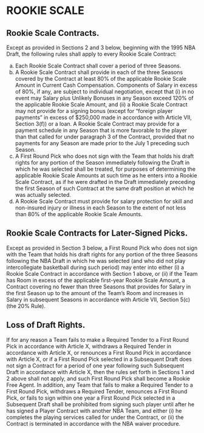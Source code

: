 # ROOKIE SCALE

## Rookie Scale Contracts.

Except as provided in Sections 2 and 3 below, beginning with the 1995 NBA Draft, the following rules shall apply to every Rookie Scale Contract:

(a) Each Rookie Scale Contract shall cover a period of three Seasons.
(b) A Rookie Scale Contract shall provide in each of the three Seasons covered by the Contract at least 80\% of the applicable Rookie Scale Amount in Current Cash Compensation. Components of Salary in excess of 80\%, if any, are subject to individual negotiation, except that (i) in no event may Salary plus Unlikely Bonuses in any Season exceed 120\% of the applicable Rookie Scale Amount, and (ii) a Rookie Scale Contract may not provide for a signing bonus (except for "foreign player payments" in excess of \$250,000 made in accordance with Article VII, Section 3(f)) or a loan. A Rookie Scale Contract may provide for a payment schedule in any Season that is more favorable to the player than that called for under paragraph 3 of the Contract, provided that no payments for any Season are made prior to the July 1 preceding such Season.
(c) A First Round Pick who does not sign with the Team that holds his draft rights for any portion of the Season immediately following the Draft in which he was selected shall be treated, for purposes of determining the applicable Rookie Scale Amounts at such time as he enters into a Rookie Scale Contract, as if he were drafted in the Draft immediately preceding the first Season of such Contract at the same draft position at which he was actually selected.
(d) A Rookie Scale Contract must provide for salary protection for skill and non-insured injury or illness in each Season to the extent of not less than 80\% of the applicable Rookie Scale Amounts.

## Rookie Scale Contracts for Later-Signed Picks.

Except as provided in Section 3 below, a First Round Pick who does not sign with the Team that holds his draft rights for any portion of the three Seasons following the NBA Draft in which he was selected (and who did not play intercollegiate basketball during such period) may enter into either (i) a Rookie Scale Contract in accordance with Section 1 above, or (ii) if the Team has Room in excess of the applicable first-year Rookie Scale Amount, a Contract covering no fewer than three Seasons that provides for Salary in the first Season up to the amount of the Team's Room and increases in Salary in subsequent Seasons in accordance with Article VII, Section 5(c) (the 20\% Rule).

## Loss of Draft Rights.

If for any reason a Team fails to make a Required Tender to a First Round Pick in accordance with Article X, withdraws a Required Tender in accordance with Article X, or renounces a First Round Pick in accordance with Article X, or if a First Round Pick selected in a Subsequent Draft does not sign a Contract for a period of one year following such Subsequent Draft in accordance with Article X, then the rules set forth in Sections 1 and 2 above shall not apply, and such First Round Pick shall become a Rookie Free Agent. In addition, any Team that fails to make a Required Tender to a First Round Pick, withdraws a Required Tender, renounces a First Round Pick, or fails to sign within one year a First Round Pick selected in a Subsequent Draft shall be prohibited from signing such player until after he has signed a Player Contract with another NBA Team, and either (i) he completes the playing services called for under the Contract, or (ii) the Contract is terminated in accordance with the NBA waiver procedure.